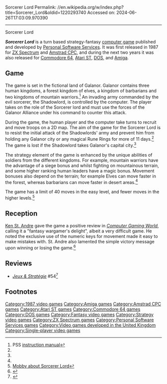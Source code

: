 Sorcerer Lord
Permalink: //en.wikipedia.org/w/index.php?title=Sorcerer_Lord&oldid=1220293740
Accessed on: 2024-06-26T17:03:09.970390



------
Sorcerer Lord
{{Infobox video game
|title = Sorcerer Lord
|image = Sorcerer Lord Coverart.png
|caption= 
|developer = [[Personal Software Services|PSS]]
|publisher = PSS
|designer =
|engine = 
|released = [[1987 in video gaming|1987]]
|genre = [[Strategy video game|Strategy]]
|modes = [[Single-player]]
|platforms = [[ZX Spectrum]], [[Amstrad CPC]], [[Commodore 64]], [[Atari ST]], [[Amiga]], [[DOS]]
}}

'''''Sorcerer Lord''''' is a turn based strategy-fantasy [[computer game]] published and developed by [[Personal Software Services]]. It was first released in 1987 for [[ZX Spectrum]] and [[Amstrad CPC]], and during the next two years it was also released for [[Commodore 64]], [[Atari ST]], [[DOS]], and [[Amiga]].

==Game==

The game is set in the fictional land of Galanor. Galanor contains three human kingdoms, a forest kingdom of elves, a kingdom of barbarians and two kingdoms of mountain warriors.<ref name="Instructionmanual">PSS [[Instruction manual (video games)|instruction manual]]</ref> An invading army commanded by the evil sorcerer, the Shadowlord, is controlled by the computer. The player takes on the role of the Sorcerer lord and must use the forces of the Galanor Alliance under his command to counter this attack.

During the game, the human player and the computer take turns to recruit and move troops on a 2D map. The aim of the game for the Sorcerer Lord is to resist the initial attack of the Shadowlords' army and prevent him from holding any Galanor city or any magical Rune Rings for more of 11 days.<ref name="Instructionmanual" /> The game is lost if the Shadowlord takes Galanor's capital city.<ref name="Instructionmanual" />

The strategy element of the game is enhanced by the unique abilities of soldiers from the different kingdoms. For example, mountain warriors have the advantage of a siege bonus and whilst fighting on mountainous terrain, and some higher ranking human leaders have a magic bonus. Movement bonuses also depend on the terrain; for example Elves can move faster in the forest, whereas barbarians can move faster in desert areas.<ref name="Instructionmanual" />

The game has a limit of 40 moves in the easy level, and fewer moves in the higher levels.<ref>[http://www.mobygames.com/game/sorcerer-lord Mobby about Sorcerer Lord]</ref>

==Reception==
{{Video game reviews
| award1Pub = ''Sinclair User''
| award1 = SU Classic
| award2Pub = ''Your Sinclair''
| award2 = Megagame
}}
[[Ken St. Andre]] gave the game a positive review in ''[[Computer Gaming World]]'', calling it a "fantasy wargamer's delight", albeit a very difficult game. He noted the exclusive use of the numeric keys for movement made it easy to make mistakes with. St. Andre also lamented the simple victory message upon winning or losing the game.<ref name = "CGW">{{citation |issue=57 | date = March 1989 | last = St. Andre | first = Ken | authorlink = Ken St. Andre | magazine = [[Computer Gaming World]] | title = The Goblins Are Coming! The Goblins Are Coming!  | pages = 32–33}}</ref>

==Reviews==
*''[[:fr:Jeux et Stratégie|Jeux & Stratégie]]'' #54<ref>{{cite web | url=https://archive.org/details/jeux-et-strategie-54/page/78/mode/2up | title=Jeux & stratégie 54 | date=December 1988 }}</ref>

==Footnotes==
<references />

{{Personal Software Services}}

[[Category:1987 video games]]
[[Category:Amiga games]]
[[Category:Amstrad CPC games]]
[[Category:Atari ST games]]
[[Category:Commodore 64 games]]
[[Category:DOS games]]
[[Category:Fantasy video games]]
[[Category:Strategy video games]]
[[Category:ZX Spectrum games]]
[[Category:Personal Software Services games]]
[[Category:Video games developed in the United Kingdom]]
[[Category:Single-player video games]]